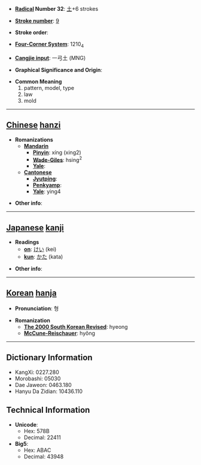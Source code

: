* '''[[Wiktionary:Chinese radical index| Radical]] Number 32''': [[Wiktionary:Chinese radical index 土|土]]+6 strokes

* '''[[Wiktionary:Chinese total strokes index|Stroke number]]''': [[Wiktionary:Chinese total strokes index 9|9]]

* '''Stroke order''': 

* '''[[Wiktionary:Chinese four corner index|Four-Corner System]]''': 1210<sub>4</sub>

* '''[[Wiktionary:Chinese Cangjie index|Cangjie input]]''': 一弓土 (MNG)

* '''Graphical Significance and Origin''': 

* '''Common Meaning'''
*#pattern, model, type
*# law
*# mold


----

== [[Chinese]] [[hanzi]] ==

* '''Romanizations'''
** '''[[Mandarin]]'''
*** '''[[Pinyin]]''': xíng (xing2)
*** '''[[Wade-Giles]]''': hsing<sup>2</sup>
*** '''[[Yale]]''': 
** '''[[Cantonese]]'''
*** '''[[Jyutping]]''':
*** '''[[Penkyamp]]''': 
*** '''[[Yale]]''': ying4

* '''Other info''': 

----

== [[Japanese]] [[kanji]] ==

* '''Readings'''
** '''[[on]]''': [[けい]] (kei)
** '''[[kun]]''': [[かた]] (kata)

* '''Other info''':  

----

== [[Korean]] [[hanja]] ==

* '''Pronunciation''': 형

* '''Romanization'''
** '''[[The 2000 South Korean Revised Romanization|The 2000 South Korean Revised]]''': hyeong
** '''[[McCune-Reischauer]]''': hyŏng

----

== Dictionary Information ==

* KangXi: 0227.280
* Morobashi: 05030
* Dae Jaweon: 0463.180
* Hanyu Da Zidian: 10436.110

== Technical Information ==

* '''Unicode''':
** Hex: 578B
** Decimal: 22411
* '''Big5''':
** Hex: ABAC
** Decimal: 43948